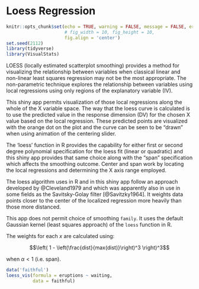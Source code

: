 # Loess Regression

```r
knitr::opts_chunk$set(echo = TRUE, warning = FALSE, message = FALSE, error = FALSE,
					  # fig_width = 10, fig_height = 10,
					  fig.align = 'center')
set.seed(2112)
library(tidyverse)
library(VisualStats)
```

LOESS (locally estimated scatterplot smoothing) provides a method for visualizing the relationship between variables when classical linear and non-linear least squares regression may not be the most appropriate.  The non-parametric technique explores the relationship between variables using local regressions using only regions of the explanatory variable (IV).

This shiny app permits visualization of those local regressions along the whole of the X variable space.  The way that the loess curve is calculated is to use the predicted value in the response dimension (DV) for the chosen X value based on the local regression.  These predicted points are visualized with the orange dot on the plot and the curve can be seen to be "drawn" when using animation of the centering slider.

The 'loess' function in R provides the capability for either first or second degree polynomial specification for the loess fit (linear or quadratic) and this shiny app provides that same choice along with the "span" specification which affects the smoothing outcome.  Center and span work by locating the local regressions and determining the X axis range employed.

The loess algorithm uses in R and in this shiny app follow an approach developed by @Cleveland1979 and which was apparently also in use in some fields as the Savitsky-Golay filter [@Savitzky1964].  It weights data points closer to the center of the localized regression more heavily than those more distanced.

This app does not permit choice of smoothing `family`. It uses the default Gaussian kernel (least squares approach) of the `loess` function in R.

The weights for each *x* are calculated using:

$$\left( 1 - \left(\frac{dist}{max(dist)}\right)^3 \right)^3$$

when $\alpha < 1$ (i.e. span).


```r
data('faithful')
loess_vis(formula = eruptions ~ waiting,
		  data = faithful)
```

